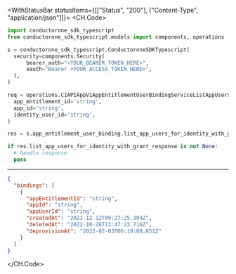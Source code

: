 

<WithStatusBar statusItems={[["Status", "200"], ["Content-Type", "application/json"]]}>
  <CH.Code>
  ```python ListAppUsersForIdentityWithGrant.py
  import conductorone_sdk_typescript
from conductorone_sdk_typescript.models import components, operations

s = conductorone_sdk_typescript.ConductoroneSDKTypescript(
    security=components.Security(
        bearer_auth="<YOUR_BEARER_TOKEN_HERE>",
        oauth="Bearer <YOUR_ACCESS_TOKEN_HERE>",
    ),
)

req = operations.C1APIAppV1AppEntitlementUserBindingServiceListAppUsersForIdentityWithGrantRequest(
    app_entitlement_id='string',
    app_id='string',
    identity_user_id='string',
)

res = s.app_entitlement_user_binding.list_app_users_for_identity_with_grant(req)

if res.list_app_users_for_identity_with_grant_response is not None:
    # handle response
    pass
  ```
  ---

  ```json Example Response
  {
    "bindings": [
      {
        "appEntitlementId": "string",
        "appId": "string",
        "appUserId": "string",
        "createdAt": "2021-12-12T09:27:25.304Z",
        "deletedAt": "2022-10-28T13:47:23.716Z",
        "deprovisionAt": "2022-02-03T06:19:08.851Z"
      }
    ]
  }
  ```
  </CH.Code>
</WithStatusBar>
